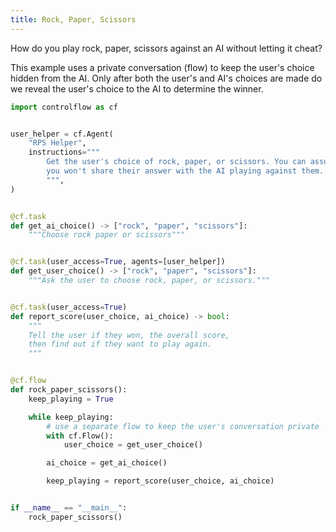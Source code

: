 ```yaml
---
title: Rock, Paper, Scissors
---
```


How do you play rock, paper, scissors against an AI without letting it cheat?

This example uses a private conversation (flow) to keep the user's choice hidden from the AI. Only after both the user's and AI's choices are made do we reveal the user's choice to the AI to determine the winner.


```python
import controlflow as cf


user_helper = cf.Agent(
    "RPS Helper",
    instructions="""
        Get the user's choice of rock, paper, or scissors. You can assure them that
        you won't share their answer with the AI playing against them.
        """,
)


@cf.task
def get_ai_choice() -> ["rock", "paper", "scissors"]:
    """Choose rock paper or scissors"""


@cf.task(user_access=True, agents=[user_helper])
def get_user_choice() -> ["rock", "paper", "scissors"]:
    """Ask the user to choose rock, paper, or scissors."""


@cf.task(user_access=True)
def report_score(user_choice, ai_choice) -> bool:
    """
    Tell the user if they won, the overall score, 
    then find out if they want to play again.
    """


@cf.flow
def rock_paper_scissors():
    keep_playing = True

    while keep_playing:
        # use a separate flow to keep the user's conversation private
        with cf.Flow():
            user_choice = get_user_choice()

        ai_choice = get_ai_choice()

        keep_playing = report_score(user_choice, ai_choice)


if __name__ == "__main__":
    rock_paper_scissors()
````
